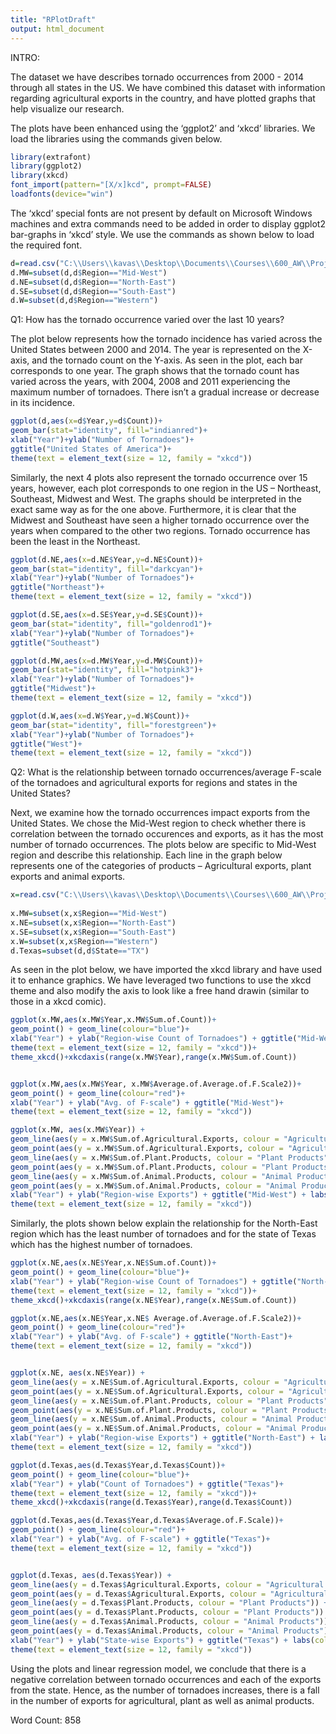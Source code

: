 ```yaml
---
title: "RPlotDraft"
output: html_document
---
```


INTRO:

The dataset we have describes tornado occurrences from 2000 - 2014 through all states in the US. We have combined this dataset with information regarding agricultural exports in the country, and have plotted graphs that help visualize our research.

The plots have been enhanced using the 'ggplot2' and 'xkcd' libraries. We load the libraries using the commands given below.

```r
library(extrafont)
library(ggplot2)
library(xkcd)
font_import(pattern="[X/x]kcd", prompt=FALSE)
loadfonts(device="win")
```

The 'xkcd' special fonts are not present by default on Microsoft Windows machines and extra commands need to be added in order to display ggplot2 bar-graphs in 'xkcd' style. We use the commands as shown below to load the required font.


```r
d=read.csv("C:\\Users\\kavas\\Desktop\\Documents\\Courses\\600_AW\\Project\\Rplot\\Tor_Exp_StateWise_RPlot.csv")
d.MW=subset(d,d$Region=="Mid-West")
d.NE=subset(d,d$Region=="North-East")
d.SE=subset(d,d$Region=="South-East")
d.W=subset(d,d$Region=="Western")
```
Q1: How has the tornado occurrence varied over the last 10 years?

The plot below represents how the tornado incidence has varied across the United States between 2000 and 2014. The year is represented on the X-axis, and the tornado count on the Y-axis. As seen in the plot, each bar corresponds to one year. The graph shows that the tornado count has varied across the years, with 2004, 2008 and 2011 experiencing the maximum number of tornadoes. There isn’t a gradual increase or decrease in its incidence.

```r
ggplot(d,aes(x=d$Year,y=d$Count))+
geom_bar(stat="identity", fill="indianred")+
xlab("Year")+ylab("Number of Tornadoes")+
ggtitle("United States of America")+
theme(text = element_text(size = 12, family = "xkcd"))
```

Similarly, the next 4 plots also represent the tornado occurrence over 15 years, however, each plot corresponds to one region in the US – Northeast, Southeast, Midwest and West. The graphs should be interpreted in the exact same way as for the one above. Furthermore, it is clear that the Midwest and Southeast have seen a higher tornado occurrence over the years when compared to the other two regions. Tornado occurrence has been the least in the Northeast.

```r
ggplot(d.NE,aes(x=d.NE$Year,y=d.NE$Count))+
geom_bar(stat="identity", fill="darkcyan")+
xlab("Year")+ylab("Number of Tornadoes")+
ggtitle("Northeast")+
theme(text = element_text(size = 12, family = "xkcd"))
```

```r
ggplot(d.SE,aes(x=d.SE$Year,y=d.SE$Count))+
geom_bar(stat="identity", fill="goldenrod1")+
xlab("Year")+ylab("Number of Tornadoes")+
ggtitle("Southeast")
```
```r
ggplot(d.MW,aes(x=d.MW$Year,y=d.MW$Count))+
geom_bar(stat="identity", fill="hotpink3")+
xlab("Year")+ylab("Number of Tornadoes")+
ggtitle("Midwest")+
theme(text = element_text(size = 12, family = "xkcd"))
```

```r
ggplot(d.W,aes(x=d.W$Year,y=d.W$Count))+
geom_bar(stat="identity", fill="forestgreen")+
xlab("Year")+ylab("Number of Tornadoes")+
ggtitle("West")+
theme(text = element_text(size = 12, family = "xkcd"))
```

Q2: What is the relationship between tornado occurrences/average F-scale of the tornadoes and agricultural exports for regions and states in the United States? 

Next, we examine how the tornado occurrences impact exports from the United States. We chose the Mid-West region to check whether there is correlation between the tornado occurences and exports, as it has the most number of tornado occurrences. The plots below are specific to Mid-West region and describe this relationship. Each line in the graph below represents one of the categories of products – Agricultural exports, plant exports and animal exports.

```r
x=read.csv("C:\\Users\\kavas\\Desktop\\Documents\\Courses\\600_AW\\Project\\Rplot\\Tor_Exp_RegionWise_RPlot.csv")
 
x.MW=subset(x,x$Region=="Mid-West")
x.NE=subset(x,x$Region=="North-East")
x.SE=subset(x,x$Region=="South-East")
x.W=subset(x,x$Region=="Western")
d.Texas=subset(d,d$State=="TX")
```

As seen in the plot below, we have imported the xkcd library and have used it to enhance graphics. We have leveraged two functions to use the xkcd theme and also modify the axis to look like a free hand drawin (similar to those in a xkcd comic).

```r
ggplot(x.MW,aes(x.MW$Year,x.MW$Sum.of.Count))+
geom_point() + geom_line(colour="blue")+
xlab("Year") + ylab("Region-wise Count of Tornadoes") + ggtitle("Mid-West")+
theme(text = element_text(size = 12, family = "xkcd"))+
theme_xkcd()+xkcdaxis(range(x.MW$Year),range(x.MW$Sum.of.Count))


ggplot(x.MW,aes(x.MW$Year, x.MW$Average.of.Average.of.F.Scale2))+
geom_point() + geom_line(colour="red")+
xlab("Year") + ylab("Avg. of F-scale") + ggtitle("Mid-West")+
theme(text = element_text(size = 12, family = "xkcd"))
```

```r
ggplot(x.MW, aes(x.MW$Year)) + 
geom_line(aes(y = x.MW$Sum.of.Agricultural.Exports, colour = "Agricultural Products")) +
geom_point(aes(y = x.MW$Sum.of.Agricultural.Exports, colour = "Agricultural Products")) +
geom_line(aes(y = x.MW$Sum.of.Plant.Products, colour = "Plant Products")) +
geom_point(aes(y = x.MW$Sum.of.Plant.Products, colour = "Plant Products")) +
geom_line(aes(y = x.MW$Sum.of.Animal.Products, colour = "Animal Products")) +
geom_point(aes(y = x.MW$Sum.of.Animal.Products, colour = "Animal Products")) +
xlab("Year") + ylab("Region-wise Exports") + ggtitle("Mid-West") + labs(color='EXPORTS')+
theme(text = element_text(size = 12, family = "xkcd"))
```

Similarly, the plots shown below explain the relationship for the North-East region which has the least number of tornadoes and for the state of Texas which has the highest number of tornadoes.

```r
ggplot(x.NE,aes(x.NE$Year,x.NE$Sum.of.Count))+
geom_point() + geom_line(colour="blue")+
xlab("Year") + ylab("Region-wise Count of Tornadoes") + ggtitle("North-East")+
theme(text = element_text(size = 12, family = "xkcd"))+
theme_xkcd()+xkcdaxis(range(x.NE$Year),range(x.NE$Sum.of.Count))

ggplot(x.NE,aes(x.NE$Year,x.NE$ Average.of.Average.of.F.Scale2))+
geom_point() + geom_line(colour="red")+
xlab("Year") + ylab("Avg. of F-scale") + ggtitle("North-East")+
theme(text = element_text(size = 12, family = "xkcd"))


ggplot(x.NE, aes(x.NE$Year)) + 
geom_line(aes(y = x.NE$Sum.of.Agricultural.Exports, colour = "Agricultural Products")) +
geom_point(aes(y = x.NE$Sum.of.Agricultural.Exports, colour = "Agricultural Products")) +
geom_line(aes(y = x.NE$Sum.of.Plant.Products, colour = "Plant Products")) +
geom_point(aes(y = x.NE$Sum.of.Plant.Products, colour = "Plant Products")) +
geom_line(aes(y = x.NE$Sum.of.Animal.Products, colour = "Animal Products")) +
geom_point(aes(y = x.NE$Sum.of.Animal.Products, colour = "Animal Products")) +
xlab("Year") + ylab("Region-wise Exports") + ggtitle("North-East") + labs(color='EXPORTS')+
theme(text = element_text(size = 12, family = "xkcd"))

```

```r
ggplot(d.Texas,aes(d.Texas$Year,d.Texas$Count))+
geom_point() + geom_line(colour="blue")+
xlab("Year") + ylab("Count of Tornadoes") + ggtitle("Texas")+
theme(text = element_text(size = 12, family = "xkcd"))+
theme_xkcd()+xkcdaxis(range(d.Texas$Year),range(d.Texas$Count))

ggplot(d.Texas,aes(d.Texas$Year,d.Texas$Average.of.F.Scale))+
geom_point() + geom_line(colour="red")+
xlab("Year") + ylab("Avg. of F-scale") + ggtitle("Texas")+
theme(text = element_text(size = 12, family = "xkcd"))


ggplot(d.Texas, aes(d.Texas$Year)) + 
geom_line(aes(y = d.Texas$Agricultural.Exports, colour = "Agricultural Products")) +
geom_point(aes(y = d.Texas$Agricultural.Exports, colour = "Agricultural Products")) +
geom_line(aes(y = d.Texas$Plant.Products, colour = "Plant Products")) +
geom_point(aes(y = d.Texas$Plant.Products, colour = "Plant Products")) +
geom_line(aes(y = d.Texas$Animal.Products, colour = "Animal Products")) +
geom_point(aes(y = d.Texas$Animal.Products, colour = "Animal Products")) +
xlab("Year") + ylab("State-wise Exports") + ggtitle("Texas") + labs(color='EXPORTS')+
theme(text = element_text(size = 12, family = "xkcd"))
```

Using the plots and linear regression model, we conclude that there is a negative correlation between tornado occurrences and each of the exports from the state. Hence, as the number of tornadoes increases, there is a fall in the number of exports for agricultural, plant as well as animal products. 

Word Count: 858